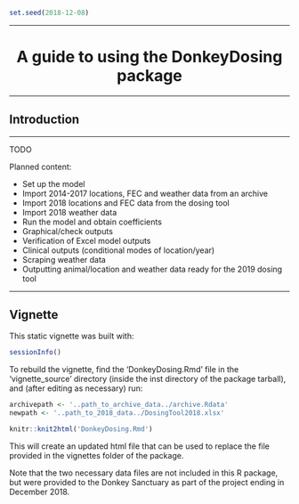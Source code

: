 ```r
set.seed(2018-12-08)
```

---

<center> <h1>A guide to using the DonkeyDosing package</h1> </center> 

---

## Introduction

---

TODO

Planned content:

- Set up the model
- Import 2014-2017 locations, FEC and weather data from an archive
- Import 2018 locations and FEC data from the dosing tool
- Import 2018 weather data
- Run the model and obtain coefficients
- Graphical/check outputs
- Verification of Excel model outputs
- Clinical outputs (conditional modes of location/year)
- Scraping weather data
- Outputting animal/location and weather data ready for the 2019 dosing tool

---

## Vignette

This static vignette was built with:

```r
sessionInfo()
```

To rebuild the vignette, find the 'DonkeyDosing.Rmd' file in the 'vignette_source' directory (inside the inst directory of the package tarball), and (after editing as necessary) run:

```r
archivepath <- '..path_to_archive_data../archive.Rdata'
newpath <- '..path_to_2018_data../DosingTool2018.xlsx'

knitr::knit2html('DonkeyDosing.Rmd')
```

This will create an updated html file that can be used to replace the file provided in the vignettes folder of the package.

Note that the two necessary data files are not included in this R package, but were provided to the Donkey Sanctuary as part of the project ending in December 2018.
